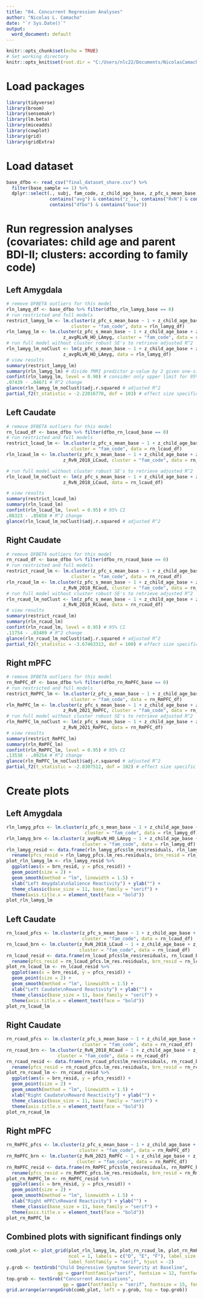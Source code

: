 ---
title: "04. Concurrent Regression Analyses"
author: "Nicolas L. Camacho"
date: "`r Sys.Date()`"
output:
  word_document: default
---

```{r setup, include=FALSE}
knitr::opts_chunk$set(echo = TRUE)
# Set working directory
knitr::opts_knit$set(root.dir = "C:/Users/nlc22/Documents/NicolasCamacho/fmri_reward/analysis_data")
```

# Load packages
```{r, message = FALSE, warning = FALSE}
library(tidyverse)
library(broom)
library(sensemakr)
library(lm.beta)
library(miceadds)
library(cowplot)
library(grid)
library(gridExtra)
```

# Load dataset
```{r, message = FALSE}
base_dfbo <- read_csv("final_dataset_share.csv") %>% 
  filter(base_sample == 1) %>%
  dplyr::select(., subj, fam_code, z_child_age_base, z_pfc_s_mean_base, z_bdi_mean_base, 
                contains("avg") & contains("z_"), contains("RvN") & contains("z_"),
                contains("dfbo") & contains("base"))
```

# Run regression analyses (covariates: child age and parent BDI-II; clusters: according to family code)

## Left Amygdala
```{r}
# remove DFBETA outliers for this model
rln_lamyg_df <- base_dfbo %>% filter(dfbo_rln_lamyg_base == 0)
# run restricted and full models
restrict_lamyg_lm <- lm.cluster(z_pfc_s_mean_base ~ 1 + z_child_age_base + z_bdi_mean_base, 
                        cluster = "fam_code", data = rln_lamyg_df)
rln_lamyg_lm <- lm.cluster(z_pfc_s_mean_base ~ 1 + z_child_age_base + z_bdi_mean_base +
                     z_avgRLvN_HO_LAmyg, cluster = "fam_code", data = rln_lamyg_df)
# run full model without cluster robust SE's to retrieve adjusted R^2
rln_lamyg_lm_noClust <- lm(z_pfc_s_mean_base ~ 1 + z_child_age_base + z_bdi_mean_base +
                     z_avgRLvN_HO_LAmyg, data = rln_lamyg_df)
# view results
summary(restrict_lamyg_lm)
summary(rln_lamyg_lm) # divide fMRI predictor p-value by 2 given one-sided hypothesis
confint(rln_lamyg_lm, level = 0.90) # consider only upper limit for 95% confidence that estimate is < 0
.07439 - .04671 # R^2 change
glance(rln_lamyg_lm_noClust)$adj.r.squared # adjusted R^2
partial_f2(t_statistic = -2.22016770, dof = 103) # effect size specific to fMRI predictor
```

## Left Caudate
```{r}
# remove DFBETA outliers for this model
rn_lcaud_df <- base_dfbo %>% filter(dfbo_rn_lcaud_base == 0)
# run restricted and full models
restrict_lcaud_lm <- lm.cluster(z_pfc_s_mean_base ~ 1 + z_child_age_base + z_bdi_mean_base, 
                        cluster = "fam_code", data = rn_lcaud_df)
rln_lcaud_lm <- lm.cluster(z_pfc_s_mean_base ~ 1 + z_child_age_base + z_bdi_mean_base +
                     z_RvN_2018_LCaud, cluster = "fam_code", data = rn_lcaud_df)

# run full model without cluster robust SE's to retrieve adjusted R^2
rln_lcaud_lm_noClust <- lm(z_pfc_s_mean_base ~ 1 + z_child_age_base + z_bdi_mean_base +
                     z_RvN_2018_LCaud, data = rn_lcaud_df)

# view results
summary(restrict_lcaud_lm)
summary(rln_lcaud_lm)
confint(rln_lcaud_lm, level = 0.95) # 95% CI
.08323 - .05658 # R^2 change
glance(rln_lcaud_lm_noClust)$adj.r.squared # adjusted R^2
```

## Right Caudate
```{r}
# remove DFBETA outliers for this model
rn_rcaud_df <- base_dfbo %>% filter(dfbo_rn_rcaud_base == 0)
# run restricted and full models
restrict_rcaud_lm <- lm.cluster(z_pfc_s_mean_base ~ 1 + z_child_age_base + z_bdi_mean_base, 
                        cluster = "fam_code", data = rn_rcaud_df)
rln_rcaud_lm <- lm.cluster(z_pfc_s_mean_base ~ 1 + z_child_age_base + z_bdi_mean_base +
                     z_RvN_2018_RCaud, cluster = "fam_code", data = rn_rcaud_df)
# run full model without cluster robust SE's to retrieve adjusted R^2
rln_rcaud_lm_noClust <- lm(z_pfc_s_mean_base ~ 1 + z_child_age_base + z_bdi_mean_base +
                     z_RvN_2018_RCaud, data = rn_rcaud_df)
# view results
summary(restrict_rcaud_lm)
summary(rln_rcaud_lm) 
confint(rln_rcaud_lm, level = 0.95) # 95% CI
.11754 - .03409 # R^2 change
glance(rln_rcaud_lm_noClust)$adj.r.squared # adjusted R^2
partial_f2(t_statistic = -3.67463313, dof = 100) # effect size specific to fMRI predictor
```

## Right mPFC
```{r}
# remove DFBETA outliers for this model
rn_RmPFC_df <- base_dfbo %>% filter(dfbo_rn_RmPFC_base == 0)
# run restricted and full models
restrict_RmPFC_lm <- lm.cluster(z_pfc_s_mean_base ~ 1 + z_child_age_base + z_bdi_mean_base, 
                        cluster = "fam_code", data = rn_RmPFC_df)
rln_RmPFC_lm <- lm.cluster(z_pfc_s_mean_base ~ 1 + z_child_age_base + z_bdi_mean_base +
                     z_RvN_2021_RmPFC, cluster = "fam_code", data = rn_RmPFC_df)
# run full model without cluster robust SE's to retrieve adjusted R^2
rln_RmPFC_lm_noClust <- lm(z_pfc_s_mean_base ~ 1 + z_child_age_base + z_bdi_mean_base +
                     z_RvN_2021_RmPFC, data = rn_RmPFC_df)
# view results
summary(restrict_RmPFC_lm)
summary(rln_RmPFC_lm) 
confint(rln_RmPFC_lm, level = 0.95) # 95% CI
.13538 - .09254 # R^2 change
glance(rln_RmPFC_lm_noClust)$adj.r.squared # adjusted R^2
partial_f2(t_statistic = -2.8307512, dof = 102) # effect size specific to fMRI predictor
```

# Create plots

## Left Amygdala
```{r, message = F, fig.height=2.75, fig.width=2.5}
rln_lamyg_pfcs <- lm.cluster(z_pfc_s_mean_base ~ 1 + z_child_age_base + z_bdi_mean_base, 
                             cluster = "fam_code", data = rln_lamyg_df)
rln_lamyg_brn <- lm.cluster(z_avgRLvN_HO_LAmyg ~ 1 + z_child_age_base + z_bdi_mean_base, 
                            cluster = "fam_code", data = rln_lamyg_df)
rln_lamyg_resid <- data.frame(rln_lamyg_pfcs$lm_res$residuals, rln_lamyg_brn$lm_res$residuals) %>% 
  rename(pfcs_resid = rln_lamyg_pfcs.lm_res.residuals, brn_resid = rln_lamyg_brn.lm_res.residuals)
plot_rln_lamyg_lm <- rln_lamyg_resid %>% 
  ggplot(aes(x = brn_resid, y = pfcs_resid)) +
  geom_point(size = 2) +
  geom_smooth(method = "lm", linewidth = 1.5) + 
  xlab("Left Amygdala\nSalience Reactivity") + ylab("") +
  theme_classic(base_size = 11, base_family = "serif") +
  theme(axis.title.x = element_text(face = "bold"))
plot_rln_lamyg_lm
```

## Left Caudate
```{r, message = F, fig.height=2.75, fig.width=2.5}
rn_lcaud_pfcs <- lm.cluster(z_pfc_s_mean_base ~ 1 + z_child_age_base + z_bdi_mean_base, 
                            cluster = "fam_code", data = rn_lcaud_df)
rn_lcaud_brn <- lm.cluster(z_RvN_2018_LCaud ~ 1 + z_child_age_base + z_bdi_mean_base, 
                           cluster = "fam_code", data = rn_lcaud_df)
rn_lcaud_resid <- data.frame(rn_lcaud_pfcs$lm_res$residuals, rn_lcaud_brn$lm_res$residuals) %>% 
  rename(pfcs_resid = rn_lcaud_pfcs.lm_res.residuals, brn_resid = rn_lcaud_brn.lm_res.residuals)
plot_rn_lcaud_lm <- rn_lcaud_resid %>% 
  ggplot(aes(x = brn_resid, y = pfcs_resid)) +
  geom_point(size = 2) +
  geom_smooth(method = "lm", linewidth = 1.5) + 
  xlab("Left Caudate\nReward Reactivity") + ylab("") +
  theme_classic(base_size = 11, base_family = "serif") +
  theme(axis.title.x = element_text(face = "bold"))
plot_rn_lcaud_lm
```

## Right Caudate
```{r, message = F, fig.height=2.75, fig.width=2.5}
rn_rcaud_pfcs <- lm.cluster(z_pfc_s_mean_base ~ 1 + z_child_age_base + z_bdi_mean_base, 
                            cluster = "fam_code", data = rn_rcaud_df)
rn_rcaud_brn <- lm.cluster(z_RvN_2018_RCaud ~ 1 + z_child_age_base + z_bdi_mean_base, 
                   cluster = "fam_code", data = rn_rcaud_df)
rn_rcaud_resid <- data.frame(rn_rcaud_pfcs$lm_res$residuals, rn_rcaud_brn$lm_res$residuals) %>% 
  rename(pfcs_resid = rn_rcaud_pfcs.lm_res.residuals, brn_resid = rn_rcaud_brn.lm_res.residuals)
plot_rn_rcaud_lm <- rn_rcaud_resid %>% 
  ggplot(aes(x = brn_resid, y = pfcs_resid)) +
  geom_point(size = 2) +
  geom_smooth(method = "lm", linewidth = 1.5) + 
  xlab("Right Caudate\nReward Reactivity") + ylab("") +
  theme_classic(base_size = 11, base_family = "serif") +
  theme(axis.title.x = element_text(face = "bold"))
plot_rn_rcaud_lm
```

## Right mPFC
```{r, message = F, fig.height=2.75, fig.width=2.5}
rn_RmPFC_pfcs <- lm.cluster(z_pfc_s_mean_base ~ 1 + z_child_age_base + z_bdi_mean_base, 
                           cluster = "fam_code", data = rn_RmPFC_df)
rn_RmPFC_brn <- lm.cluster(z_RvN_2021_RmPFC ~ 1 + z_child_age_base + z_bdi_mean_base, 
                          cluster = "fam_code", data = rn_RmPFC_df)
rn_RmPFC_resid <- data.frame(rn_RmPFC_pfcs$lm_res$residuals, rn_RmPFC_brn$lm_res$residuals) %>% 
  rename(pfcs_resid = rn_RmPFC_pfcs.lm_res.residuals, brn_resid = rn_RmPFC_brn.lm_res.residuals)
plot_rn_RmPFC_lm <- rn_RmPFC_resid %>% 
  ggplot(aes(x = brn_resid, y = pfcs_resid)) +
  geom_point(size = 2) +
  geom_smooth(method = "lm", linewidth = 1.5) + 
  xlab("Right mPFC\nReward Reactivity") + ylab("") +
  theme_classic(base_size = 11, base_family = "serif") +
  theme(axis.title.x = element_text(face = "bold"))
plot_rn_RmPFC_lm
```

## Combined plots with significant findings only
```{r, fig.height=7.75, fig.width=2.5}
comb_plot <- plot_grid(plot_rln_lamyg_lm, plot_rn_rcaud_lm, plot_rn_RmPFC_lm,
                       ncol = 1, labels = c("D", "E", "F"), label_size = 12,
                       label_fontfamily = "serif", hjust = -2)
y.grob <- textGrob("Child Depressive Symptom Severity at Baseline",
                   gp = gpar(fontfamily="serif", fontsize = 12, fontface = "bold"), rot = 90)
top.grob <- textGrob("Concurrent Associations", 
                     gp = gpar(fontfamily = "serif", fontsize = 15, fontface = "bold"))
grid.arrange(arrangeGrob(comb_plot, left = y.grob, top = top.grob))
```




